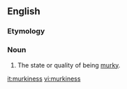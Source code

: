 ==English==
===Etymology===
{{suffix|murky|ness}}

===Noun===
{{en-noun|-}}

# The state or quality of being [[murky]].

[[it:murkiness]]
[[vi:murkiness]]